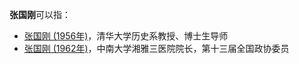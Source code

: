 '''张国刚'''可以指：
* [[张国刚_(1956年)|张国刚 (1956年)]]，清华大学历史系教授、博士生导师
* [[张国刚_(1962年)|张国刚 (1962年)]]，中南大学湘雅三医院院长，第十三届全国政协委员

{{Disambiguation|GG|cat=三字张姓人名消歧义}}